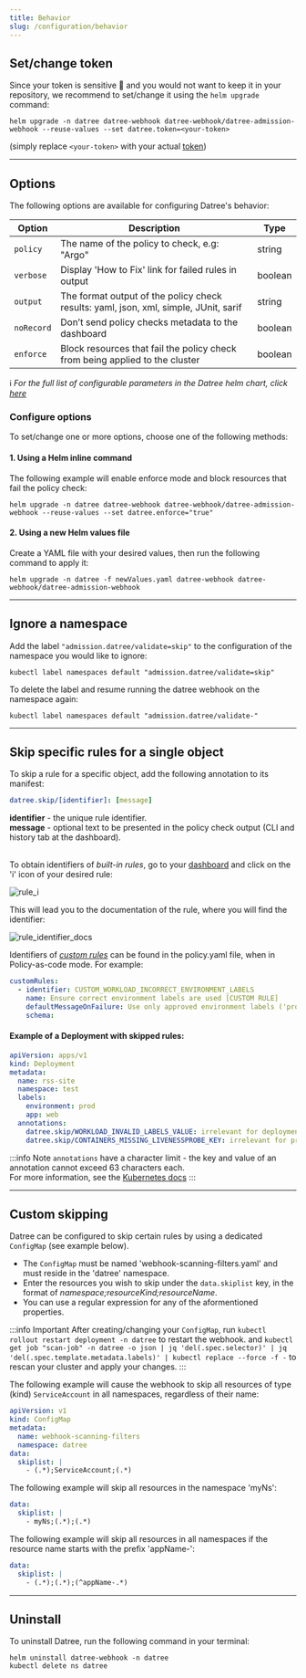 ```yaml
---
title: Behavior
slug: /configuration/behavior
---
```


## Set/change token

Since your token is sensitive 🤫 and you would not want to keep it in your repository, we recommend to set/change it using the `helm upgrade` command:

```terminal
helm upgrade -n datree datree-webhook datree-webhook/datree-admission-webhook --reuse-values --set datree.token=<your-token>
```

(simply replace `<your-token>` with your actual [token](https://app.datree.io/settings/token-management))

---

## Options

The following options are available for configuring Datree's behavior:

| **Option** | **Description** | **Type** |
|---|---|---|
| `policy` | The name of the policy to check, e.g: "Argo" | string |
| `verbose` | Display 'How to Fix' link for failed rules in output | boolean |
| `output` | The format output of the policy check results: yaml, json, xml, simple, JUnit, sarif | string |
| `noRecord` | Don’t send policy checks metadata to the dashboard | boolean |
| `enforce` | Block resources that fail the policy check from being applied to the cluster | boolean |  

ℹ️ *For the full list of configurable parameters in the Datree helm chart, click [here](https://github.com/datreeio/admission-webhook-datree#values)*


### Configure options
To set/change one or more options, choose one of the following methods:

#### 1. Using a Helm inline command

The following example will enable enforce mode and block resources that fail the policy check:
```terminal
helm upgrade -n datree datree-webhook datree-webhook/datree-admission-webhook --reuse-values --set datree.enforce="true"
```

#### 2. Using a new Helm values file

Create a YAML file with your desired values, then run the following command to apply it:
```terminal
helm upgrade -n datree -f newValues.yaml datree-webhook datree-webhook/datree-admission-webhook
```

---

## Ignore a namespace
Add the label `"admission.datree/validate=skip"` to the configuration of the namespace you would like to ignore:

```terminal
kubectl label namespaces default "admission.datree/validate=skip"
```

To delete the label and resume running the datree webhook on the namespace again:

```terminal
kubectl label namespaces default "admission.datree/validate-"
```

---

## Skip specific rules for a single object

To skip a rule for a specific object, add the following annotation to its manifest:  
```yaml
datree.skip/[identifier]: [message]
```

**identifier** - the unique rule identifier.  
**message** - optional text to be presented in the policy check output (CLI and history tab at the dashboard).  <br/><br/>

To obtain identifiers of *built-in rules*, go to your [dashboard](https://app.datree.io/cli/policies/) and click on the 'i' icon of your desired rule:  

![rule_i](/img/configuration/behavior/1.png)

This will lead you to the documentation of the rule, where you will find the identifier:  

![rule_identifier_docs](/img/configuration/behavior/2.png)

Identifiers of [*custom rules*](/custom-rules/custom-rules-overview) can be found in the policy.yaml file, when in Policy-as-code mode.  For example:  
```yaml
customRules:
  - identifier: CUSTOM_WORKLOAD_INCORRECT_ENVIRONMENT_LABELS
    name: Ensure correct environment labels are used [CUSTOM RULE]
    defaultMessageOnFailure: Use only approved environment labels ('prod', 'staging' and 'test')
    schema:
```

#### Example of a Deployment with skipped rules:  
```yaml
apiVersion: apps/v1
kind: Deployment
metadata:
  name: rss-site
  namespace: test
  labels:
    environment: prod
    app: web
  annotations:
    datree.skip/WORKLOAD_INVALID_LABELS_VALUE: irrelevant for deployments, skipping.
    datree.skip/CONTAINERS_MISSING_LIVENESSPROBE_KEY: irrelevant for prod environment, skipping.
```

:::info Note
`annotations` have a character limit - the key and value of an annotation cannot exceed 63 characters each.  
For more information, see the [Kubernetes docs](https://kubernetes.io/docs/concepts/overview/working-with-objects/annotations/#syntax-and-character-set)
:::

---

## Custom skipping

Datree can be configured to skip certain rules by using a dedicated `ConfigMap` (see example below).  
* The `ConfigMap` must be named 'webhook-scanning-filters.yaml' and must reside in the 'datree' namespace.
* Enter the resources you wish to skip under the `data.skiplist` key, in the format of *namespace;resourceKind;resourceName*.
* You can use a regular expression for any of the aformentioned properties.

:::info Important
After creating/changing your `ConfigMap`,
run `kubectl rollout restart deployment -n datree` to restart the webhook.
and `kubectl get job "scan-job" -n datree -o json | jq 'del(.spec.selector)' | jq 'del(.spec.template.metadata.labels)' | kubectl replace --force -f -` to rescan your cluster and apply your changes.
:::

The following example will cause the webhook to skip all resources of type (kind) `ServiceAccount` in all namespaces, regardless of their name:
```yaml
apiVersion: v1
kind: ConfigMap
metadata:
  name: webhook-scanning-filters
  namespace: datree
data:
  skiplist: |
    - (.*);ServiceAccount;(.*)
```

The following example will skip all resources in the namespace 'myNs':
```yaml
data:
  skiplist: |
    - myNs;(.*);(.*)
```

The following example will skip all resources in all namespaces if the resource name starts with the prefix 'appName-':
```yaml
data:
  skiplist: |
    - (.*);(.*);(^appName-.*)
```

---

## Uninstall

To uninstall Datree, run the following command in your terminal:

```terminal
helm uninstall datree-webhook -n datree
kubectl delete ns datree
```
